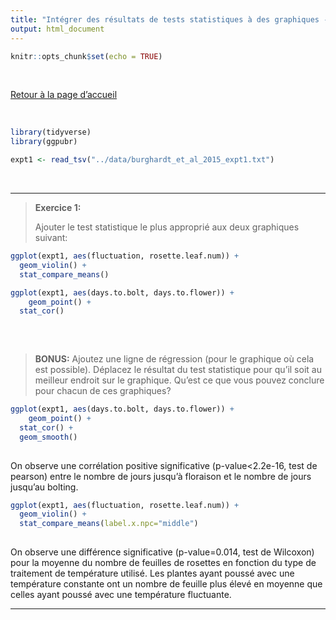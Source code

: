 ```yaml
---
title: "Intégrer des résultats de tests statistiques à des graphiques - solution des exercices"
output: html_document
---
```


```r
knitr::opts_chunk$set(echo = TRUE)
```
<br>

[Retour à la page d'accueil](https://scortijo.github.io/2024_L3_R/)

<br>

```r

library(tidyverse)
library(ggpubr)

expt1 <- read_tsv("../data/burghardt_et_al_2015_expt1.txt")
```

<br>

******


> **Exercice 1:**
>
> Ajouter le test statistique le plus approprié aux deux graphiques suivant:



```r
ggplot(expt1, aes(fluctuation, rosette.leaf.num)) +
  geom_violin() +
  stat_compare_means()
```


```r
ggplot(expt1, aes(days.to.bolt, days.to.flower)) +
    geom_point() +
  stat_cor()
  
```

<br>

>
> **BONUS:** Ajoutez une ligne de régression (pour le graphique où cela est possible).
Déplacez le résultat du test statistique pour qu'il soit au meilleur endroit sur le graphique.
Qu'est ce que vous pouvez conclure pour chacun de ces graphiques?



```r
ggplot(expt1, aes(days.to.bolt, days.to.flower)) +
    geom_point() +
  stat_cor() +
  geom_smooth()
  
```

On observe une corrélation positive significative (p-value<2.2e-16, test de pearson) entre le nombre de jours jusqu'à floraison et le nombre de jours jusqu'au bolting.



```r
ggplot(expt1, aes(fluctuation, rosette.leaf.num)) +
  geom_violin() +
  stat_compare_means(label.x.npc="middle")
  
```

On observe une différence significative (p-value=0.014, test de Wilcoxon) pour la moyenne du nombre de feuilles de rosettes en fonction du type de traitement de température utilisé. Les plantes ayant poussé avec une température constante ont un nombre de feuille plus élevé en moyenne que celles ayant poussé avec une température fluctuante.






******
